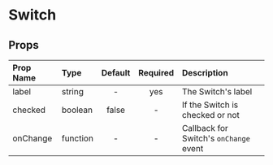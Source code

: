 
<Meta title="MDX|Switch" component={Switch} />

# Switch

<Story name="Switch">
  <div className="component-box">
    <Switch label="I am a Switch click me" />
  </div>
</Story>

<div className="props-table">

## Props

| Prop Name | Type     | Default | Required | Description                              |
| :-------- | :------- | :-----: | :------: | :----------------------------------------|
| label     | string   |    -    |   yes    | The Switch's label                     |
| checked   | boolean  |  false  |    -     | If the Switch is checked or not        |
| onChange  | function |    -    |    -     | Callback for Switch's `onChange` event |

</div>
